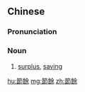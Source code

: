 {{also|节余}}
==Chinese==
{{zh-forms|s=节余}}

===Pronunciation===
{{zh-pron
|m=jiéyú
|cat=n
}}

===Noun===
{{zh-noun}}
# [[surplus]], [[saving]]

[[hu:節餘]]
[[mg:節餘]]
[[zh:節餘]]